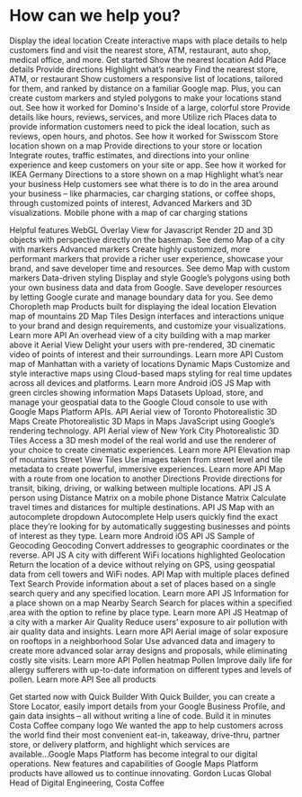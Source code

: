 # How can we help you?

Display the ideal location
Create interactive maps with place details to help customers find and visit the nearest store, ATM, restaurant, auto shop, medical office, and more.
Get started
Show the nearest location
Add Place details
Provide directions
Highlight what’s nearby
Find the nearest store, ATM, or restaurant
Show customers a responsive list of locations, tailored for them, and ranked by distance on a familiar Google map. Plus, you can create custom markers and styled polygons to make your locations stand out.
See how it worked for Domino's
Inside of a large, colorful store
Provide details like hours, reviews, services, and more
Utilize rich Places data to provide information customers need to pick the ideal location, such as reviews, open hours, and photos.
See how it worked for Swisscom
Store location shown on a map
Provide directions to your store or location
Integrate routes, traffic estimates, and directions into your online experience and keep customers on your site or app.
See how it worked for IKEA Germany
Directions to a store shown on a map
Highlight what’s near your business
Help customers see what there is to do in the area around your business – like pharmacies, car charging stations, or coffee shops, through customized points of interest, Advanced Markers and 3D visualizations.
Mobile phone with a map of car charging stations

Helpful features
WebGL Overlay View for Javascript
Render 2D and 3D objects with perspective directly on the basemap.
See demo
Map of a city with markers
Advanced markers
Create highly customized, more performant markers that provide a richer user experience, showcase your brand, and save developer time and resources.
See demo
Map with custom markers
Data-driven styling
Display and style Google’s polygons using both your own business data and data from Google. Save developer resources by letting Google curate and manage boundary data for you.
See demo
Choropleth map
Products built for displaying the ideal location
Elevation map of mountains
2D Map Tiles
Design interfaces and interactions unique to your brand and design requirements, and customize your visualizations.
Learn more
API
An overhead view of a city building with a map marker above it
Aerial View
Delight your users with pre-rendered, 3D cinematic video of points of interest and their surroundings.
Learn more
API
Custom map of Manhattan with a variety of locations
Dynamic Maps
Customize and style interactive maps using Cloud-based maps styling for real time updates across all devices and platforms.
Learn more
Android
iOS
JS
Map with green circles showing information
Maps Datasets
Upload, store, and manage your geospatial data to the Google Cloud console to use with Google Maps Platform APIs.
API
Aerial view of Toronto
Photorealistic 3D Maps
Create Photorealistic 3D Maps in Maps JavaScript using Google’s rendering technology.
API
Aerial view of New York City
Photorealistic 3D Tiles
Access a 3D mesh model of the real world and use the renderer of your choice to create cinematic experiences.
Learn more
API
Elevation map of mountains
Street View Tiles
Use images taken from street level and tile metadata to create powerful, immersive experiences.
Learn more
API
Map with a route from one location to another
Directions
Provide directions for transit, biking, driving, or walking between multiple locations.
API
JS
A person using Distance Matrix on a mobile phone
Distance Matrix
Calculate travel times and distances for multiple destinations.
API
JS
Map with an autocomplete dropdown
Autocomplete
Help users quickly find the exact place they’re looking for by automatically suggesting businesses and points of interest as they type.
Learn more
Android
iOS
API
JS
Sample of Geocoding
Geocoding
Convert addresses to geographic coordinates or the reverse.
API
JS
A city with different WiFi locations highlighted
Geolocation
Return the location of a device without relying on GPS, using geospatial data from cell towers and WiFi nodes.
API
Map with multiple places defined
Text Search
Provide information about a set of places based on a single search query and any specified location.
Learn more
API
JS
Information for a place shown on a map
Nearby Search
Search for places within a specified area with the option to refine by place type.
Learn more
API
JS
Heatmap of a city with a marker
Air Quality
Reduce users’ exposure to air pollution with air quality data and insights.
Learn more
API
Aerial image of solar exposure on rooftops in a neighborhood
Solar
Use advanced data and imagery to create more advanced solar array designs and proposals, while eliminating costly site visits.
Learn more
API
Pollen heatmap
Pollen
Improve daily life for allergy sufferers with up-to-date information on different types and levels of pollen.
Learn more
API
See all products

Get started now with Quick Builder
With Quick Builder, you can create a Store Locator, easily import details from your Google Business Profile, and gain data insights – all without writing a line of code.
Build it in minutes
Costa Coffee company logo
We wanted the app to help customers across the world find their most convenient eat-in, takeaway, drive-thru, partner store, or delivery platform, and highlight which services are available...Google Maps Platform has become integral to our digital operations. New features and capabilities of Google Maps Platform products have allowed us to continue innovating.
Gordon Lucas
Global Head of Digital Engineering, Costa Coffee